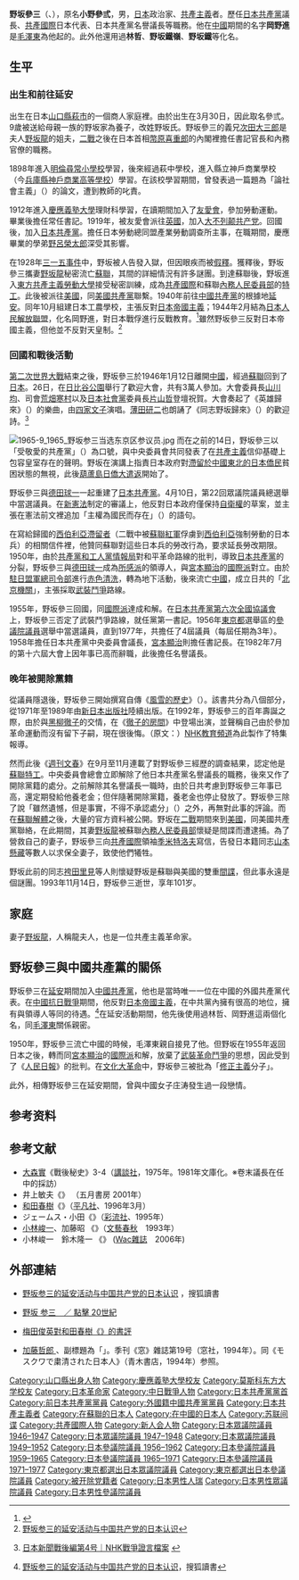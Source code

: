 {{noteTA
|1=zh-hans:袴田里见; zh-hant:袴田里見;
}}
{{Infobox Officeholder
| name  = 野坂 參三
| original_name = 本名：小野參弎<br>筆名：林哲、岡野進、野坂鐵嶺、野坂鐵
| native_name_lang = 
| image =Sanzō Nosaka photographed by Shigeru Tamura.jpg
| imagesize = 
| caption    =1949年的野坂參三
| office = 第1任[[日本共產黨中央委員會議長|日本共產黨中央委員會議長]]
| term_start = 1958年8月1日
| term_end = 1982年7月31日
| primeminister = 
| predecessor = 新創職位
| successor =[[宮本顯治|宮本顯治]]
| office2 = [[日本共產黨第一書記|日本共產黨第一書記]]
| term_start2 = 1955年
| term_end2 = 1958年
| predecessor2 = [[德田球一|德田球一]]（職務名為「日本共產黨書記長」）
| successor2=[[宮本顯治|宮本顯治]]（職務名為「日本共產黨書記長」）
| office3 = {{JPN}}[[参議院_(日本)|参議院議員]]
| term_start3 = 1956年7月8日
| term_end3 = 1977年7月3日
|predecessor3  = {{link-ja|鮎川金次郎|鮎川金次郎}}（補選）
|successor3    =
|constituency3  = [[東京都選舉區|東京都選舉區]]
|office4     ={{JPN}}[[眾議院_(日本)|眾議院]]議員
|term_start4  = 1947年4月26日
|term_end4    =1950年6月6日
|predecessor4  =新設選區
|successor4    =
|constituency4= {{link-ja|東京都第1區 (中選舉區)|東京都第1区 (中選挙区)|東京都第1區}}
|office5     ={{EOJ}}[[眾議院_(日本)|眾議院]]議員
|term_start5 = 1946年4月11日
|term_end5    =1947年3月31日
|predecessor5  =新設選區
|successor5    =選區廢除
|constituency5= {{link-ja|東京都第1區 (1946年)|東京都第1区 (1946年)|東京都第1區}}
|birth_date = {{Birth date|1892|3|30}} 
|birth_place = {{EOJ}}[[山口縣|山口縣]][[阿武郡|阿武郡]]（現[[萩市|萩市]]）
| death_date    = {{Death date and age|1993|11|14|1892|3|30}}
| death_place   = {{JPN}}
| death_cause   = 
| nationality   ={{JPN}}
| movement     =[[社會主義|社會主義]]
|native_place = 
|parents = 
|relatives = 
|children=
|spouse = {{link-ja|野坂龍|野坂龍}}
|party =（[[大不列顛共產黨|大不列顛共產黨]]→）<br/>（[[日本共產黨|日本共產黨]]→）<br/>（[[中國共產黨|中國共產黨]]→）<br/>（日本共產黨→）<br />[[無党籍|無党籍]]
|alma_mater   = [[慶應義塾大学|慶應義塾大学]]理財科
|website      =
|nickname= 在職二五年議員
}}
{{japanese|japanese=野坂 参三|kana=のさか さんぞう|romaji=Nosaka sanzō}}
{{共產主義}}
'''野坂參三'''（{{jpn|j=野坂 参三|hg=のさか さんぞう|rm=Nosaka Sanzō}}、{{bd|1892年|3月30日|1993年|11月14日|catIdx=Y野}}），原名'''小野參弎'''，男，[[日本|日本]]政治家、[[共產主義|共產主義]]者。歷任[[日本共產黨|日本共產黨]]議長、[[共產國際|共產國際]]日本代表、日本共產黨名譽議長等職務。他在[[中國|中國]]期間的名字'''岡野進'''是[[毛澤東|毛澤東]]為他起的。此外他還用過'''林哲'''、'''野坂鐵嶺'''、'''野坂鐵'''等化名。

==生平==
===出生和前往延安===
出生在日本[[山口縣|山口縣]][[萩市|萩市]]的一個商人家庭裡。由於出生在3月30日，因此取名參弎。9歲被送給母親一族的野坂家為養子，改姓野坂氏。野坂參三的義兄[[次田大三郎|次田大三郎]]是夫人[[野坂龍|野坂龍]]的姐夫，[[二戰|二戰]]之後在日本首相[[幣原喜重郎|幣原喜重郎]]的內閣裡擔任書記官長和內務官僚的職務。

1898年進入[[明倫尋常小學校|明倫尋常小學校]]學習，後來經過萩中學校，進入縣立神戶商業學校（今[[兵庫縣|兵庫縣]][[神戶商業高等學校|神戶商業高等學校]]）學習。在該校學習期間，曾發表過一篇題為「論社會主義」（{{lang|ja|社会主義を論ず}}）的論文，遭到教師的叱責。

1912年進入[[慶應義塾大學|慶應義塾大學]]理財科學習，在讀期間加入了[[友愛會|友愛會]]，參加勞動運動。畢業後擔任常任書記。1919年，被友愛會派往[[英國|英國]]，加入[[大不列颠共产党|大不列颠共产党]]。回國後，加入[[日本共產黨|日本共產黨]]。擔任日本勞動總同盟產業勞動調查所主事，在職期間，慶應畢業的學弟[[野呂榮太郎|野呂榮太郎]]深受其影響。

在1928年[[三一五事件|三一五事件]]中，野坂被人告發入獄，但因眼疾而被[[假釋|假釋]]。獲釋後，野坂參三攜妻[[野坂龍|野坂龍]]秘密流亡[[蘇聯|蘇聯]]，其間的詳細情況有許多謎團。到達蘇聯後，野坂進入[[東方共產主義勞動大學|東方共產主義勞動大學]]接受秘密訓練，成為[[共產國際|共產國際]]和蘇聯[[內務人民委員部|內務人民委員部]]的[[特工|特工]]。此後被派往[[美國|美國]]，同[[美國共產黨|美國共產黨]]聯繫。1940年前往[[中國共產黨|中國共產黨]]的根據地[[延安|延安]]。同年10月組建日本工農學校，主張反對[[日本帝國主義|日本帝國主義]]；1944年2月結為[[日本人民解放聯盟|日本人民解放聯盟]]，化名岡野進，對日本戰俘進行反戰教育。<ref>{{ja}}{{cite web |url=http://sankei.jp.msn.com/life/news/110325/art11032502590000-n1.htm |title=シネマの天使編(33) |publisher=[[產經新聞|產經新聞]] |date=2011-03-25 |accessdate=2011-04-17 }}{{dead link|date=十一月 2017 |bot=InternetArchiveBot }}</ref>雖然野坂參三反對日本帝國主義，但他並不反對天皇制。<ref>[http://lz.book.sohu.com/chapter-18184-114117127.html 野坂参三的延安活动与中国共产党的日本认识]{{dead link|date=2018年4月 |bot=InternetArchiveBot |fix-attempted=yes }}</ref>

===回國和戰後活動===
[[第二次世界大戰|第二次世界大戰]]結束之後，野坂參三於1946年1月12日離開[[中國|中國]]，經過[[蘇聯|蘇聯]]回到了[[日本|日本]]。26日，在[[日比谷公園|日比谷公園]]舉行了歡迎大會，共有3萬人參加。大會委員長[[山川均|山川均]]、司會[[荒畑寒村|荒畑寒村]]以及[[日本社會黨|日本社會黨]]委員長[[片山哲|片山哲]]登壇祝賀。大會奏起了《英雄歸來》（{{lang|ja|英雄還る}}）的樂曲，由[[四家文子|四家文子]]演唱。[[薄田研二|薄田研二]]也朗誦了《同志野坂歸來》（{{lang|ja|同志、野坂帰る}}）的歡迎詩。<ref>{{ja}}[http://cgi2.nhk.or.jp/shogenarchives/jpnews/movie.cgi?das_id=D0001310004_00000&seg_number=007 日本新聞戰後編第4号｜NHK戰爭證言檔案] {{Wayback|url=http://cgi2.nhk.or.jp/shogenarchives/jpnews/movie.cgi?das_id=D0001310004_00000&seg_number=007 |date=20160305011927 }}</ref>

[[File:1965-9_1965_野坂参三当选东京区参议员.jpg|left]]
而在之前的14日，野坂參三以「受敬愛的共產黨」（{{lang|ja|愛される共産党}}）為口號，與中央委員會共同發表了在[[共產主義|共產主義]]信仰基礎上包容皇室存在的聲明。野坂在演講上指責日本政府對[[遺華日僑|滯留於中國東北的日本僑民]]貧困狀態的無視，此後[[葫蘆島日僑大遣返|葫蘆島日僑大遣返]]開始了。

野坂參三與[[德田球一|德田球一]]一起重建了[[日本共產黨|日本共產黨]]。4月10日，第22回眾議院議員總選舉中當選議員。在[[日本國憲法|新憲法]]制定的審議上，他反對日本政府僅保持[[自衛權|自衛權]]的草案，並主張在憲法前文裡追加「主權為國民而存在」（{{lang|ja|主権が国民に存する}}）的語句。

在寫給歸國的[[西伯利亞滯留者|西伯利亞滯留者]]（二戰中被[[蘇聯紅軍|蘇聯紅軍]]俘虜到[[西伯利亞|西伯利亞]]強制勞動的日本兵）的相關信件裡，他贊同蘇聯對這些日本兵的勞改行為，要求延長勞改期限。1950年，由於[[共產黨和工人黨情報局|共產黨和工人黨情報局]]對和平革命路線的批判，導致[[日本共產黨|日本共產黨]]的分裂，野坂參三與[[德田球一|德田球一]]成為[[所感派|所感派]]的領導人，與[[宮本顯治|宮本顯治]]的[[国际派_(日本共产党)|國際派]]對立。由於[[駐日盟軍總司令|駐日盟軍總司令部]]進行[[赤色清洗|赤色清洗]]，轉為地下活動，後來流亡[[中華人民共和國|中國]]，成立日共的「[[北京機關|北京機關]]」，主張採取[[武裝鬥爭|武裝鬥爭]]路線。

1955年，野坂參三回國，同[[国际派_(日本共产党)|國際派]]達成和解。在[[日本共產黨第六次全國協議會|日本共產黨第六次全國協議會]]上，野坂參三否定了武裝鬥爭路線，就任黨第一書記。1956年[[東京都|東京都]]選舉區的[[參議院|參議院]][[議員|議員]]選舉中當選議員，直到1977年，共擔任了4屆議員（每屆任期為3年）。1958年擔任日本共產黨中央委員會議長，[[宮本顯治|宮本顯治]]則擔任書記長。在1982年7月的第十六屆大會上因年事已高而辭職，此後擔任名譽議長。

===晚年被開除黨籍===
從議員隱退後，野坂參三開始撰寫自傳《[[風雪的歷史|風雪的歷史]]》（{{lang|ja|風雪のあゆみ}}）。該書共分為八個部分，從1971年至1989年由[[新日本出版社|新日本出版社]]陸續出版。在1992年，野坂參三的百年壽誕之際，由於與[[黑柳徹子|黑柳徹子]]的交情，在《[[徹子的房間|徹子的房間]]》中登場出演，並聲稱自己由於參加革命運動而沒有留下子嗣，現在很後悔。（原文：{{lang|ja|革命運動のために子供を作らなかったが、今では後悔している。}}）[[NHK教育頻道|NHK教育頻道]]為此製作了特集報導。

然而此後《[[週刊文春|週刊文春]]》在9月至11月連載了對野坂參三經歷的調查結果，認定他是[[蘇聯|蘇聯]][[特工|特工]]。中央委員會總會立即解除了他日本共產黨名譽議長的職務，後來又作了開除黨籍的處分。之前解除其名譽議長一職時，由於日共考慮到野坂參三年事已高，還定期發給他養老金；但伴隨著開除黨籍，養老金也停止發放了。野坂參三除了說「雖然遺憾，但是事實，不得不承認處分」（{{lang|ja|残念ながら事実なので処分を認めざるを得ない}}）之外，再無對此事的評論。而在[[蘇聯解體|蘇聯解體]]之後，大量的官方資料被公開。野坂在[[二戰|二戰]]期間來到[[美國|美國]]，同美國共產黨聯絡，在此期間，其妻[[野坂龍|野坂龍]]被蘇聯[[內務人民委員部|內務人民委員部]]懷疑是間諜而遭逮捕。為了營救自己的妻子，野坂參三向[[共產國際|共產國際]]領袖[[季米特洛夫|季米特洛夫]]寫信，告發日本籍同志[[山本懸藏|山本懸藏]]等數人以求保全妻子，致使他們犧牲。

野坂此前的同志[[袴田里見|袴田里見]]等人則懷疑野坂是蘇聯與美國的雙重[[間諜|間諜]]，但此事永遠是個謎團。1993年11月14日，野坂參三逝世，享年101岁。

== 家庭 ==
妻子[[野坂龍|野坂龍]]，人稱龍夫人，也是一位共產主義革命家。

==野坂參三與中國共產黨的關係==
野坂參三在[[延安|延安]]期間加入[[中國共產黨|中國共產黨]]，他也是當時唯一一位在中國的外國共產黨代表。在[[中國抗日戰爭|中國抗日戰爭]]期間，他反對[[日本帝國主義|日本帝國主義]]，在中共黨內擁有很高的地位，擁有與領導人等同的待遇。<ref>[http://lz.book.sohu.com/chapter-18184-114117111.html 野坂参三的延安活动与中国共产党的日本认识]{{dead link|date=2018年4月 |bot=InternetArchiveBot |fix-attempted=yes }}，搜狐讀書</ref>在延安活動期間，他先後使用過林哲、岡野進這兩個化名，同[[毛澤東|毛澤東]]關係親密。

1950年，野坂參三流亡中國的時候，毛澤東親自接見了他。但野坂在1955年返回日本之後，轉而同[[宮本顯治|宮本顯治]]的[[國際派|國際派]]和解，放棄了[[武裝鬥爭|武裝革命鬥爭]]的思想，因此受到了《[[人民日報|人民日報]]》的批判。在[[文化大革命|文化大革命]]中，野坂參三被批為「[[修正主義|修正主義]]分子」。

此外，相傳野坂參三在延安期間，曾與中國女子庄涛發生過一段戀情。

== 参考资料 ==
{{reflist}}

== 参考文献 ==
* [[大森實|大森實]]《戰後秘史》3-4（[[講談社|講談社]]，1975年。1981年文庫化。※卷末議長在任中的採訪）
* 井上敏夫《{{lang|ja|野坂参三予審訊問調書　ある政治的人間の闘争と妥協の記録}}》 （五月書房  2001年）
* [[和田春樹|和田春樹]]《{{lang|ja|歴史としての野坂参三}}》（[[平凡社|平凡社]]、1996年3月）
* ジェームス・小田《{{lang|ja|スパイ野坂参三追跡 日系アメリカ人の戦後史}}》（[[彩流社|彩流社]]、1995年）
* [[小林峻一|小林峻一]]、加藤昭 《{{lang|ja|闇の男 野坂参三の百年}}》（[[文藝春秋|文藝春秋]]　1993年）
* 小林峻一　鈴木隆一 《{{lang|ja|昭和史最大のスパイ・M 　日本共産党を壊滅させた男}}》 ([[Wac雜誌|Wac雜誌]]　2006年)
== 外部連結 ==
* {{zh-hans}} [http://lz.book.sohu.com/chapter-18184-114117093.html 野坂参三的延安活动与中国共产党的日本认识] {{Wayback|url=http://lz.book.sohu.com/chapter-18184-114117093.html |date=20160304141954 }}，搜狐讀書
* {{ja}} [http://www.c20.jp/p/nsanzo.html 野坂 参三　／ 點擊 20世紀] {{Wayback|url=http://www.c20.jp/p/nsanzo.html |date=20130507111229 }}
* {{ja}} [https://web.archive.org/web/20050705175552/http://oohara.mt.tama.hosei.ac.jp//shohyo/umeda458.html 梅田俊英對和田春樹《{{lang|ja|歴史としての野坂参三}}》的書評]
* {{ja}} [https://web.archive.org/web/20120114143019/http://homepage3.nifty.com/katote/MADO.html 加藤哲郎 {{lang|ja|歴史における善意と粛清}}]、副標題為「{{lang|ja|[[国崎定洞|国崎定洞]]の非業の死からみた『闇の男――野坂参三の百年』の読み方}}」。季刊《窓》雜誌第19号（窓社，1994年）。同《モスクワで粛清された日本人》（青木書店，1994年）参照。

{{日本共产党委员长}}
{{苏联间谍}}

{{Authority control}}
{{DEFAULTSORT:Nosaka Sanzō}}
[[Category:山口縣出身人物|Category:山口縣出身人物]]
[[Category:慶應義塾大學校友|Category:慶應義塾大學校友]]
[[Category:莫斯科东方大学校友|Category:莫斯科东方大学校友]]
[[Category:日本革命家|Category:日本革命家]]
[[Category:中日戰爭人物|Category:中日戰爭人物]]
[[Category:日本共產黨黨首|Category:日本共產黨黨首]]
[[Category:前日本共產黨黨員|Category:前日本共產黨黨員]]
[[Category:外國籍中國共產黨黨員|Category:外國籍中國共產黨黨員]]
[[Category:日本共產主義者|Category:日本共產主義者]]
[[Category:在蘇聯的日本人|Category:在蘇聯的日本人]]
[[Category:在中國的日本人|Category:在中國的日本人]]
[[Category:苏联间谍|Category:苏联间谍]]
[[Category:共產國際人物|Category:共產國際人物]]
[[Category:新人会人物|Category:新人会人物]]
[[Category:日本眾議院議員_1946–1947|Category:日本眾議院議員 1946–1947]]
[[Category:日本眾議院議員_1947–1948|Category:日本眾議院議員 1947–1948]]
[[Category:日本眾議院議員_1949–1952|Category:日本眾議院議員 1949–1952]]
[[Category:日本參議院議員_1956–1962|Category:日本參議院議員 1956–1962]]
[[Category:日本參議院議員_1959–1965|Category:日本參議院議員 1959–1965]]
[[Category:日本參議院議員_1965–1971|Category:日本參議院議員 1965–1971]]
[[Category:日本參議院議員_1971–1977|Category:日本參議院議員 1971–1977]]
[[Category:東京都選出日本眾議院議員|Category:東京都選出日本眾議院議員]]
[[Category:東京都選出日本參議院議員|Category:東京都選出日本參議院議員]]
[[Category:被开除党籍者|Category:被开除党籍者]]
[[Category:日本男性人瑞|Category:日本男性人瑞]]
[[Category:日本男性眾議院議員|Category:日本男性眾議院議員]]
[[Category:日本男性參議院議員|Category:日本男性參議院議員]]